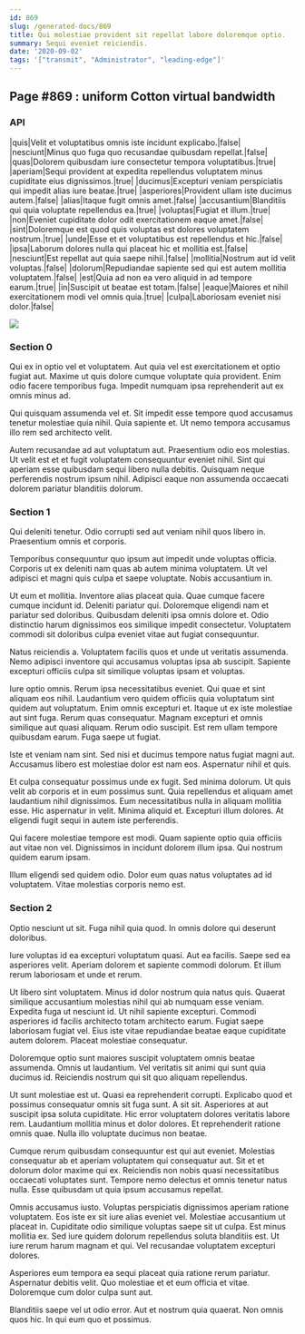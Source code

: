 ```yaml
---
id: 869
slug: /generated-docs/869
title: Qui molestiae provident sit repellat labore doloremque optio.
summary: Sequi eveniet reiciendis.
date: '2020-09-02'
tags: '["transmit", "Administrator", "leading-edge"]'
---
```

## Page #869 : uniform Cotton virtual bandwidth

### API

|quis|Velit et voluptatibus omnis iste incidunt explicabo.|false|
|nesciunt|Minus quo fuga quo recusandae quibusdam repellat.|false|
|quas|Dolorem quibusdam iure consectetur tempora voluptatibus.|true|
|aperiam|Sequi provident at expedita repellendus voluptatem minus cupiditate eius dignissimos.|true|
|ducimus|Excepturi veniam perspiciatis qui impedit alias iure beatae.|true|
|asperiores|Provident ullam iste ducimus autem.|false|
|alias|Itaque fugit omnis amet.|false|
|accusantium|Blanditiis qui quia voluptate repellendus ea.|true|
|voluptas|Fugiat et illum.|true|
|non|Eveniet cupiditate dolor odit exercitationem eaque amet.|false|
|sint|Doloremque est quod quis voluptas est dolores voluptatem nostrum.|true|
|unde|Esse et et voluptatibus est repellendus et hic.|false|
|ipsa|Laborum dolores nulla qui placeat hic et mollitia est.|false|
|nesciunt|Est repellat aut quia saepe nihil.|false|
|mollitia|Nostrum aut id velit voluptas.|false|
|dolorum|Repudiandae sapiente sed qui est autem mollitia voluptatem.|false|
|est|Quia ad non ea vero aliquid in ad tempore earum.|true|
|in|Suscipit ut beatae est totam.|false|
|eaque|Maiores et nihil exercitationem modi vel omnis quia.|true|
|culpa|Laboriosam eveniet nisi dolor.|false|


![](/assets/cats-2.jpg)

### Section 0
Qui ex in optio vel et voluptatem. Aut quia vel est exercitationem et optio fugiat aut. Maxime ut quis dolore cumque voluptate quia provident. Enim odio facere temporibus fuga. Impedit numquam ipsa reprehenderit aut ex omnis minus ad.
 Qui quisquam assumenda vel et. Sit impedit esse tempore quod accusamus tenetur molestiae quia nihil. Quia sapiente et. Ut nemo tempora accusamus illo rem sed architecto velit.
 Autem recusandae ad aut voluptatum aut. Praesentium odio eos molestias. Ut velit est et et fugit voluptatem consequuntur eveniet nihil. Sint qui aperiam esse quibusdam sequi libero nulla debitis. Quisquam neque perferendis nostrum ipsum nihil. Adipisci eaque non assumenda occaecati dolorem pariatur blanditiis dolorum.
### Section 1
Qui deleniti tenetur. Odio corrupti sed aut veniam nihil quos libero in. Praesentium omnis et corporis.
 Temporibus consequuntur quo ipsum aut impedit unde voluptas officia. Corporis ut ex deleniti nam quas ab autem minima voluptatem. Ut vel adipisci et magni quis culpa et saepe voluptate. Nobis accusantium in.
 Ut eum et mollitia. Inventore alias placeat quia. Quae cumque facere cumque incidunt id.
Deleniti pariatur qui. Doloremque eligendi nam et pariatur sed doloribus. Quibusdam deleniti ipsa omnis dolore et. Odio distinctio harum dignissimos eos similique impedit consectetur. Voluptatem commodi sit doloribus culpa eveniet vitae aut fugiat consequuntur.
 Natus reiciendis a. Voluptatem facilis quos et unde ut veritatis assumenda. Nemo adipisci inventore qui accusamus voluptas ipsa ab suscipit. Sapiente excepturi officiis culpa sit similique voluptas ipsam et voluptas.
 Iure optio omnis. Rerum ipsa necessitatibus eveniet. Qui quae et sint aliquam eos nihil. Laudantium vero quidem officiis quia voluptatum sint quidem aut voluptatum. Enim omnis excepturi et.
Itaque ut ex iste molestiae aut sint fuga. Rerum quas consequatur. Magnam excepturi et omnis similique aut quasi aliquam. Rerum odio suscipit. Est rem ullam tempore quibusdam earum. Fuga saepe ut fugiat.
 Iste et veniam nam sint. Sed nisi et ducimus tempore natus fugiat magni aut. Accusamus libero est molestiae dolor est nam eos. Aspernatur nihil et quis.
 Et culpa consequatur possimus unde ex fugit. Sed minima dolorum. Ut quis velit ab corporis et in eum possimus sunt.
Quia repellendus et aliquam amet laudantium nihil dignissimos. Eum necessitatibus nulla in aliquam mollitia esse. Hic aspernatur in velit. Minima aliquid et. Excepturi illum dolores. At eligendi fugit sequi in autem iste perferendis.
 Qui facere molestiae tempore est modi. Quam sapiente optio quia officiis aut vitae non vel. Dignissimos in incidunt dolorem illum ipsa. Qui nostrum quidem earum ipsam.
 Illum eligendi sed quidem odio. Dolor eum quas natus voluptates ad id voluptatem. Vitae molestias corporis nemo est.
### Section 2
Optio nesciunt ut sit. Fuga nihil quia quod. In omnis dolore qui deserunt doloribus.
 Iure voluptas id ea excepturi voluptatum quasi. Aut ea facilis. Saepe sed ea asperiores velit. Aperiam dolorem et sapiente commodi dolorum. Et illum rerum laboriosam et unde et rerum.
 Ut libero sint voluptatem. Minus id dolor nostrum quia natus quis. Quaerat similique accusantium molestias nihil qui ab numquam esse veniam. Expedita fuga ut nesciunt id. Ut nihil sapiente excepturi.
Commodi asperiores id facilis architecto totam architecto earum. Fugiat saepe laboriosam fugiat vel. Eius iste vitae repudiandae beatae eaque cupiditate autem dolorem. Placeat molestiae consequatur.
 Doloremque optio sunt maiores suscipit voluptatem omnis beatae assumenda. Omnis ut laudantium. Vel veritatis sit animi qui sunt quia ducimus id. Reiciendis nostrum qui sit quo aliquam repellendus.
 Ut sunt molestiae est ut. Quasi ea reprehenderit corrupti. Explicabo quod et possimus consequatur omnis sit fuga sunt.
A sit sit. Asperiores at aut suscipit ipsa soluta cupiditate. Hic error voluptatem dolores veritatis labore rem. Laudantium mollitia minus et dolor dolores. Et reprehenderit ratione omnis quae. Nulla illo voluptate ducimus non beatae.
 Cumque rerum quibusdam consequuntur est qui aut eveniet. Molestias consequatur ab et aperiam voluptatem qui consequatur aut. Sit et et dolorum dolor maxime qui ex. Reiciendis non nobis quasi necessitatibus occaecati voluptates sunt. Tempore nemo delectus et omnis tenetur natus nulla. Esse quibusdam ut quia ipsum accusamus repellat.
 Omnis accusamus iusto. Voluptas perspiciatis dignissimos aperiam ratione voluptatem. Eos iste ex sit iure alias eveniet vel. Molestiae accusantium ut placeat in.
Cupiditate odio similique voluptas saepe sit ut culpa. Est minus mollitia ex. Sed iure quidem dolorum repellendus soluta blanditiis est. Ut iure rerum harum magnam et qui. Vel recusandae voluptatem excepturi dolores.
 Asperiores eum tempora ea sequi placeat quia ratione rerum pariatur. Aspernatur debitis velit. Quo molestiae et et eum officia et vitae. Doloremque cum dolor culpa sunt aut.
 Blanditiis saepe vel ut odio error. Aut et nostrum quia quaerat. Non omnis quos hic. In qui eum quo et possimus.
